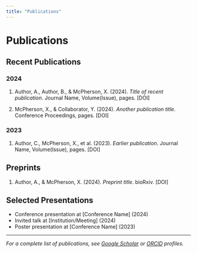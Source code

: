 ```yaml
---
title: "Publications"
---
```


# Publications

## Recent Publications

### 2024

1. Author, A., Author, B., & McPherson, X. (2024). *Title of recent publication*. Journal Name, Volume(Issue), pages. [DOI]

2. McPherson, X., & Collaborator, Y. (2024). *Another publication title*. Conference Proceedings, pages. [DOI]

### 2023

1. Author, C., McPherson, X., et al. (2023). *Earlier publication*. Journal Name, Volume(Issue), pages. [DOI]

## Preprints

1. Author, A., & McPherson, X. (2024). *Preprint title*. bioRxiv. [DOI]

## Selected Presentations

- Conference presentation at [Conference Name] (2024)
- Invited talk at [Institution/Meeting] (2024)
- Poster presentation at [Conference Name] (2023)

---

*For a complete list of publications, see [Google Scholar](https://scholar.google.com) or [ORCID](https://orcid.org) profiles.*